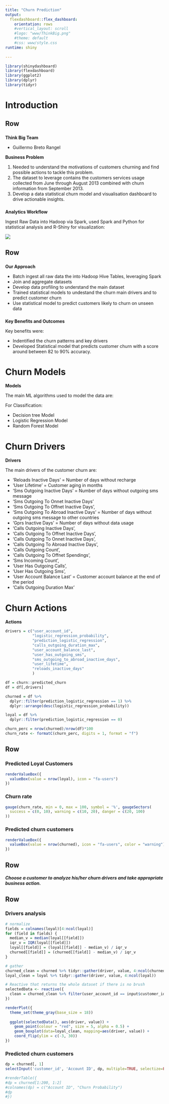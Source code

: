 ```yaml
---
title: "Churn Prediction"
output: 
  flexdashboard::flex_dashboard:
    orientation: rows
    #vertical_layout: scroll
    #logo: "www/ThinkBig.png"
    #theme: default
    #css: www/style.css
runtime: shiny
    
---
```


```r
library(shinydashboard)
library(flexdashboard)
library(ggplot2)
library(dplyr)
library(tidyr)
```

Introduction
=========================================

Row 
-----------------------------------------------------------------------

### {data-width=50%}

**Think Big Team**

- Guillermo Breto Rangel

**Business Problem**

1. Needed to understand the motivations of customers churning and find possible actions to tackle this problem. 
2. The dataset to leverage contains the customers services usage collected from June through August 2013 combined with churn information from September 2013.     
3. Develop a data statistical churn model and visualisation dashboard to drive actionable insights.

### {data-width=50%}

**Analytics Workflow**

Ingest Raw Data into Hadoop via Spark, used Spark and Python for statistical analysis and R-Shiny for visualization:

<img src="www/analyticsworkflow.png">

Row 
-----------------------------------------------------------------------

### {data-width=340}

**Our Approach**

- Batch ingest all raw data the into Hadoop Hive Tables, leveraging Spark
- Join and aggregate datasets
- Develop data profiling to understand the main dataset 
- Trained statistical models to undestand the churn main drivers and to predict customer churn
- Use statistical model to predict customers likely to churn on unseen data

### {data-width=340}

**Key Benefits and Outcomes**

Key benefits were:

- Indentified the churn patterns and key drivers 
- Developed Statistical model that predicts customer churn with a score around between 82 to 90% accuracy.


Churn Models
=====================================

 **Models**
 
 The main ML algorithms used to model the data are:
 
 For Classification:
 
  * Decision tree Model
  * Logistic Regression Model
  * Random Forest Model



Churn Drivers
=====================================

**Drivers**
 
The main drivers of the customer churn are:
 
* 'Reloads Inactive Days' = Number of days without recharge
* 'User Lifetime' = Customer aging in months
* 'Sms Outgoing Inactive Days' = Number of days without outgoing sms message
* 'Sms Outgoing To Onnet Inactive Days' 
* 'Sms Outgoing To Offnet Inactive Days',
* 'Sms Outgoing To Abroad Inactive Days' = Number of days without outgoing sms message to other countries
* 'Gprs Inactive Days' = Number of days without data usage
* 'Calls Outgoing Inactive Days',
* 'Calls Outgoing To Offnet Inactive Days',
* 'Calls Outgoing To Onnet Inactive Days',
* 'Calls Outgoing To Abroad Inactive Days',
* 'Calls Outgoing Count',
* 'Calls Outgoing To Offnet Spendings',
* 'Sms Incoming Count',
* 'User Has Outgoing Calls',
* 'User Has Outgoing Sms',
* 'User Account Balance Last' = Customer account balance at the end of the period
* 'Calls Outgoing Duration Max'

Churn Actions
=====================================

**Actions**

```r
drivers = c("user_account_id",
            "logistic_regression_probability",
            "prediction_logistic_regression",
            "calls_outgoing_duration_max",
            "user_account_balance_last",
            "user_has_outgoing_sms",
            "sms_outgoing_to_abroad_inactive_days",
            "user_lifetime",
            "reloads_inactive_days"
            )

df = churn::predicted_churn
df = df[,drivers]

churned = df %>% 
  dplyr::filter(prediction_logistic_regression == 1) %>% 
  dplyr::arrange(desc(logistic_regression_probability))

loyal = df %>% 
  dplyr::filter(prediction_logistic_regression == 0)

churn_perc = nrow(churned)/nrow(df)*100
churn_rate <- formatC(churn_perc, digits = 1, format = "f")
```

Row 
-----------------------------------------------------------------------

### Predicted Loyal Customers

```r
renderValueBox({
  valueBox(value = nrow(loyal), icon = "fa-users")
})
```

### Churn rate

```r
gauge(churn_rate, min = 0, max = 100, symbol = '%', gaugeSectors(
  success = c(0, 10), warning = c(10, 20), danger = c(20, 100)
))
```

### Predicted churn customers

```r
renderValueBox({
  valueBox(value = nrow(churned), icon = "fa-users", color = "warning")
})
```

Row {data-height=50}
-----------------------------------------------------------------------

<h5><b>
Choose a customer to analyze his/her churn drivers and take appropriate business action.
</b></h5>

Row 
-----------------------------------------------------------------------


### Drivers analysis {data-width=700}

```r
# normalize
fields = colnames(loyal)[4:ncol(loyal)]
for (field in fields) {
  median_v = median(loyal[[field]])
  iqr_v = IQR(loyal[[field]])
  loyal[[field]] = (loyal[[field]] - median_v) / iqr_v
  churned[[field]] = (churned[[field]] - median_v) / iqr_v
}

# gather
churned_clean = churned %>% tidyr::gather(driver, value, 4:ncol(churned))
loyal_clean = loyal %>% tidyr::gather(driver, value, 4:ncol(loyal))

# Reactive that returns the whole dataset if there is no brush
selectedData <- reactive({
  clean = churned_clean %>% filter(user_account_id == input$customer_id)
})

renderPlot({
  theme_set(theme_gray(base_size = 18))
  
  ggplot(selectedData(), aes(driver, value)) + 
    geom_point(colour = "red", size = 5, alpha = 0.5) + 
    geom_boxplot(data=loyal_clean, mapping=aes(driver, value)) +
    coord_flip(ylim = c(-3, 30))
})
```

### Predicted churn customers {data-width=340}

```r
dp = churned[, 1]
selectInput('customer_id', 'Account ID', dp, multiple=TRUE, selectize=FALSE, selected = 1190190, size=15)

#renderTable({
#dp = churned[1:200, 1:2]
#colnames(dp) = c("Account ID", "Churn Probability")
#dp
#})
```
